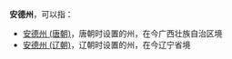 '''安德州'''，可以指：
*[[安德州_(唐朝)|安德州 (唐朝)]]，唐朝时设置的州，在今广西壮族自治区境
*[[安德州_(辽朝)|安德州 (辽朝)]]，辽朝时设置的州，在今辽宁省境

{{Disambig|A|Cat=三字中国州名消歧义}}